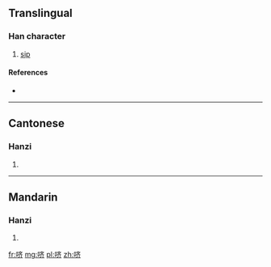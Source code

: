 {{also|嚌}}
==Translingual==

===Han character===
{{Han char|rn=30|rad=口|as=06|sn=9|four=|canj=RYKL|ids=⿰口齐}}

# [[sip]]

====References====
* {{Han ref|kx=0189.271|hdz=10621.011|uh=54DC|ud=21724}}

----

==Cantonese==

===Hanzi===
{{yue-hanzi|jyut=|y=chai6|tra=嚌}}

# {{defn|lang=yue|sort=口06}}

----

==Mandarin==

===Hanzi===
{{cmn-hanzi|tra=嚌|pin=[[jì]] ([[ji4]])|wg=chi<sup>4</sup>}}

# {{defn|lang=cmn|sort=口06}}

[[fr:哜]]
[[mg:哜]]
[[pl:哜]]
[[zh:哜]]